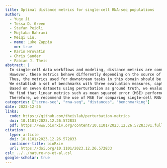 ```yaml
---
title: Optimal distance metrics for single-cell RNA-seq populations
author:
  - Yuge Ji
  - Tessa D. Green
  - Stefan Peidli
  - Mojtaba Bahrami
  - Meiqi Liu,
  - name: Luke Zappia
    me: true
  - Karin Hrovatin
  - Chris Sander
  - Fabian J. Theis
abstract: |
  In single-cell data workflows and modeling, distance metrics are commonly used in loss functions, model evaluation, and subpopulation analysis.
  However, these metrics behave differently depending on the source of variation, conditions and subpopulations in single-cell expression profiles due to data sparsity and high dimensionality.
  Thus, the metrics used for downstream tasks in this domain should be carefully selected.
  We establish a set of benchmarks with three evaluation measures, capturing desirable facets of absolute and relative distance behavior.
  Based on seven datasets using perturbation as ground truth, we evaluated 16 distance metrics applied to scRNA-seq data and demonstrated their application to three use cases.
  We find that linear metrics such as mean squared error (MSE) performed best across our three evaluation criteria.
  Therefore, we recommend the use of MSE for comparing single-cell RNA-seq populations and evaluating gene expression prediction models.
categories: ["scrna-seq", "rna-seq", "distances", "benchmarking"]
date: 2023-12-26
links:
  code: https://github.com/theislab/perturbation-metrics
  doi: 10.1101/2023.12.26.572833
  pdf: https://www.biorxiv.org/content/10.1101/2023.12.26.572833v1.full.pdf
citation:
  type: article
  doi: 10.1101/2023.12.26.572833
  container-title: bioRxiv
  url: https://doi.org/10.1101/2023.12.26.572833
csl: ../../nature-no-et-al.csl
google-scholar: true
---
```

